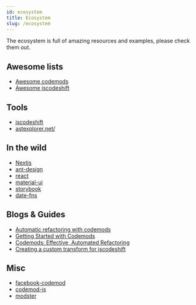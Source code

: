 ```yaml
---
id: ecosystem
title: Ecosystem
slug: /ecosystem
---
```


The ecosystem is full of amazing resources and examples, please check them out.

## Awesome lists

- [Awesome codemods](https://github.com/rajasegar/awesome-codemods)
- [Awesome jscodeshift](https://github.com/sejoker/awesome-jscodeshift)

## Tools

- [jscodeshift](https://github.com/facebook/jscodeshift)
- [astexplorer.net/](https://astexplorer.net/)

## In the wild

- [Nextjs](https://nextjs.org/docs/advanced-features/codemods)
- [ant-design](https://github.com/ant-design/codemod-v4)
- [react](https://github.com/reactjs/react-codemod)
- [material-ui](https://github.com/mui-org/material-ui/tree/master/packages/material-ui-codemod)
- [storybook](https://github.com/storybookjs/storybook/tree/master/lib/codemod)
- [date-fns](https://github.com/date-fns/date-fns-upgrade-codemod)

## Blogs & Guides

- [Automatic refactoring with codemods](https://itnext.io/automatic-refactoring-with-jscodeshift-codemods-45c219eaf992)
- [Getting Started with Codemods](https://www.sitepoint.com/getting-started-with-codemods/)
- [Codemods: Effective, Automated Refactoring](https://www.sitepen.com/blog/codemods-effective-automated-refactoring)
- [Creating a custom transform for jscodeshift](https://skovy.dev/jscodeshift-custom-transform/)

## Misc

- [facebook-codemod](https://github.com/facebook/codemod)
- [codemod-js](https://github.com/codemod-js/codemod)
- [modster](https://github.com/obweger/modster)
